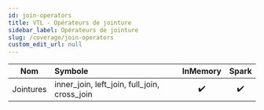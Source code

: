 ```yaml
---
id: join-operators
title: VTL - Opérateurs de jointure
sidebar_label: Opérateurs de jointure
slug: /coverage/join-operators
custom_edit_url: null
---
```


| Nom       | Symbole                                      |      InMemory      |       Spark        |
| --------- | :------------------------------------------- | :----------------: | :----------------: |
| Jointures | inner_join, left_join, full_join, cross_join | :heavy_check_mark: | :heavy_check_mark: |
